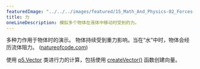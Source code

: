 ```yaml
---
featuredImage: "../../../images/featured/15_Math_And_Physics-02_Forces-thumbnail.png"
title: 力
oneLineDescription: 模拟多个物体在液体中移动时受到的力。
---
```


多种力作用于物体时的演示。
物体持续受到重力影响。当在“水”中时，物体会经历流体阻力。
(<a href="http://natureofcode.com">natureofcode.com</a>)

使用 
<a href="/reference/#/p5.Vector/">p5.Vector</a> 
类进行力的计算，包括使用 
<a href="/reference/#/p5/createVector/">createVector()</a> 
函数创建向量。
